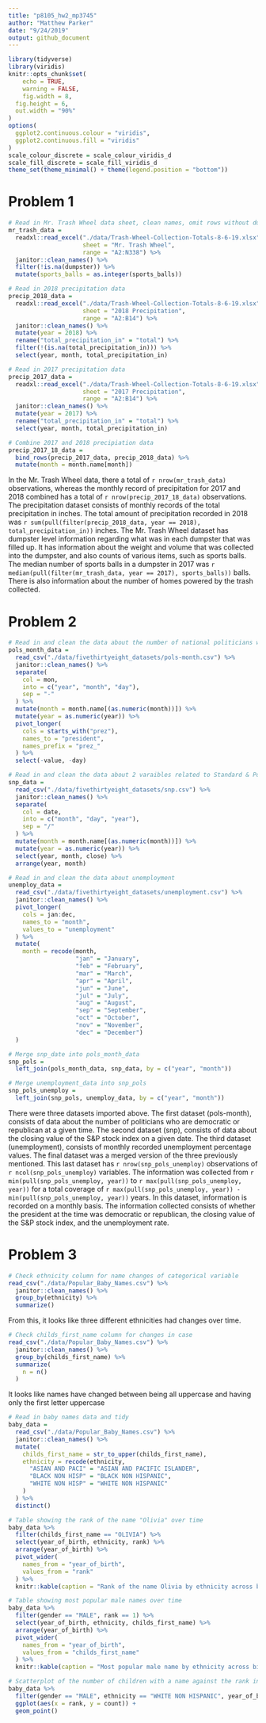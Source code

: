 ```yaml
---
title: "p8105_hw2_mp3745"
author: "Matthew Parker"
date: "9/24/2019"
output: github_document
---
```


```r
library(tidyverse)
library(viridis)
knitr::opts_chunk$set(
	echo = TRUE,
	warning = FALSE,
	fig.width = 8, 
  fig.height = 6,
  out.width = "90%"
)
options(
  ggplot2.continuous.colour = "viridis",
  ggplot2.continuous.fill = "viridis"
)
scale_colour_discrete = scale_colour_viridis_d
scale_fill_discrete = scale_fill_viridis_d
theme_set(theme_minimal() + theme(legend.position = "bottom"))
```



# Problem 1

```r
# Read in Mr. Trash Wheel data sheet, clean names, omit rows without dumpster specific data, round sports_balls to nearest int
mr_trash_data = 
  readxl::read_excel("./data/Trash-Wheel-Collection-Totals-8-6-19.xlsx", 
                     sheet = "Mr. Trash Wheel", 
                     range = "A2:N338") %>% 
  janitor::clean_names() %>%
  filter(!is.na(dumpster)) %>%
  mutate(sports_balls = as.integer(sports_balls))
```



```r
# Read in 2018 precipitation data
precip_2018_data = 
  readxl::read_excel("./data/Trash-Wheel-Collection-Totals-8-6-19.xlsx", 
                     sheet = "2018 Precipitation", 
                     range = "A2:B14") %>% 
  janitor::clean_names() %>%
  mutate(year = 2018) %>%
  rename("total_precipitation_in" = "total") %>%
  filter(!(is.na(total_precipitation_in))) %>%
  select(year, month, total_precipitation_in)

# Read in 2017 precipitation data
precip_2017_data = 
  readxl::read_excel("./data/Trash-Wheel-Collection-Totals-8-6-19.xlsx", 
                     sheet = "2017 Precipitation", 
                     range = "A2:B14") %>% 
  janitor::clean_names() %>%
  mutate(year = 2017) %>%
  rename("total_precipitation_in" = "total") %>%
  select(year, month, total_precipitation_in)

# Combine 2017 and 2018 precipiation data
precip_2017_18_data = 
  bind_rows(precip_2017_data, precip_2018_data) %>% 
  mutate(month = month.name[month])
```

In the Mr. Trash Wheel data, there a total of `r nrow(mr_trash_data)` observations, whereas the monthly record of precipitation for 2017 and 2018 combined has a total of `r nrow(precip_2017_18_data)` observations. The precipitation dataset consists of monthly records of the total precipitation in inches. The total amount of precipitation recorded in 2018 was `r sum(pull(filter(precip_2018_data, year == 2018), total_precipitation_in))` inches. The Mr. Trash Wheel dataset has dumpster level information regarding what was in each dumpster that was filled up. It has information about the weight and volume that was collected into the dumpster, and also counts of various items, such as sports balls. The median number of sports balls in a dumpster in 2017 was `r median(pull(filter(mr_trash_data, year == 2017), sports_balls))` balls. There is also information about the number of homes powered by the trash collected. 


# Problem 2

```r
# Read in and clean the data about the number of national politicians who are democratic or republican at a given time
pols_month_data = 
  read_csv("./data/fivethirtyeight_datasets/pols-month.csv") %>% 
  janitor::clean_names() %>%
  separate(
    col = mon,
    into = c("year", "month", "day"),
    sep = "-"
  ) %>%
  mutate(month = month.name[(as.numeric(month))]) %>%
  mutate(year = as.numeric(year)) %>%
  pivot_longer(
    cols = starts_with("prez"),
    names_to = "president",
    names_prefix = "prez_"
  ) %>%
  select(-value, -day)
```



```r
# Read in and clean the data about 2 varaibles related to Standard & Poor’s stock market index (S&P)
snp_data = 
  read_csv("./data/fivethirtyeight_datasets/snp.csv") %>% 
  janitor::clean_names() %>%
  separate(
    col = date,
    into = c("month", "day", "year"),
    sep = "/"
  ) %>%
  mutate(month = month.name[(as.numeric(month))]) %>%
  mutate(year = as.numeric(year)) %>%
  select(year, month, close) %>%
  arrange(year, month)
```



```r
# Read in and clean the data about unemployment
unemploy_data = 
  read_csv("./data/fivethirtyeight_datasets/unemployment.csv") %>% 
  janitor::clean_names() %>%
  pivot_longer(
    cols = jan:dec,
    names_to = "month",
    values_to = "unemployment"
  ) %>%
  mutate(
    month = recode(month, 
                   "jan" = "January",
                   "feb" = "February",
                   "mar" = "March",
                   "apr" = "April",
                   "jun" = "June",
                   "jul" = "July",
                   "aug" = "August",
                   "sep" = "September",
                   "oct" = "October",
                   "nov" = "November",
                   "dec" = "December")
  )
```



```r
# Merge snp_date into pols_month_data
snp_pols = 
  left_join(pols_month_data, snp_data, by = c("year", "month"))

# Merge unemployment_data into snp_pols
snp_pols_unemploy = 
  left_join(snp_pols, unemploy_data, by = c("year", "month"))
```

There were three datasets imported above. The first dataset (pols-month), consists of data about the number of politicians who are democratic or republican at a given time. The second dataset (snp), consists of data about the closing value of the S&P stock index on a given date. The third dataset (unemployment), consists of monthly recorded unemployment percentage values. The final dataset was a merged version of the three previously mentioned. This last dataset has `r nrow(snp_pols_unemploy)` observations of `r ncol(snp_pols_unemploy)` variables. The information was collected from `r min(pull(snp_pols_unemploy, year))` to `r max(pull(snp_pols_unemploy, year))` for a total coverage of `r max(pull(snp_pols_unemploy, year)) - min(pull(snp_pols_unemploy, year))` years. In this dataset, information is recorded on a monthly basis. The information collected consists of whether the president at the time was democratic or republican, the closing value of the S&P stock index, and the unemployment rate.


# Problem 3
```r
# Check ethnicity column for name changes of categorical variable
read_csv("./data/Popular_Baby_Names.csv") %>%
  janitor::clean_names() %>% 
  group_by(ethnicity) %>% 
  summarize()
```
From this, it looks like three different ethnicities had changes over time.



```r
# Check childs_first_name column for changes in case
read_csv("./data/Popular_Baby_Names.csv") %>%
  janitor::clean_names() %>% 
  group_by(childs_first_name) %>% 
  summarize(
    n = n()
  )
```
It looks like names have changed between being all uppercase and having only the first letter uppercase



```r
# Read in baby names data and tidy
baby_data = 
  read_csv("./data/Popular_Baby_Names.csv") %>% 
  janitor::clean_names() %>% 
  mutate(
    childs_first_name = str_to_upper(childs_first_name),
    ethnicity = recode(ethnicity,
      "ASIAN AND PACI" = "ASIAN AND PACIFIC ISLANDER",
      "BLACK NON HISP" = "BLACK NON HISPANIC",
      "WHITE NON HISP" = "WHITE NON HISPANIC"
    )
  ) %>% 
  distinct()
```



```r
# Table showing the rank of the name "Olivia" over time
baby_data %>% 
  filter(childs_first_name == "OLIVIA") %>% 
  select(year_of_birth, ethnicity, rank) %>%
  arrange(year_of_birth) %>%
  pivot_wider(
    names_from = "year_of_birth",
    values_from = "rank"
  ) %>% 
  knitr::kable(caption = "Rank of the name Olivia by ethnicity across birth years")
```



```r
# Table showing most popular male names over time
baby_data %>% 
  filter(gender == "MALE", rank == 1) %>% 
  select(year_of_birth, ethnicity, childs_first_name) %>% 
  arrange(year_of_birth) %>% 
  pivot_wider(
    names_from = "year_of_birth",
    values_from = "childs_first_name"
  ) %>% 
  knitr::kable(caption = "Most popular male name by ethnicity across birth years")
```



```r
# Scatterplot of the number of children with a name against the rank in popularity for that name, among male, white non-hispanic, children born in 2016
baby_data %>% 
  filter(gender == "MALE", ethnicity == "WHITE NON HISPANIC", year_of_birth == 2016) %>% 
  ggplot(aes(x = rank, y = count)) +
  geom_point()
```

